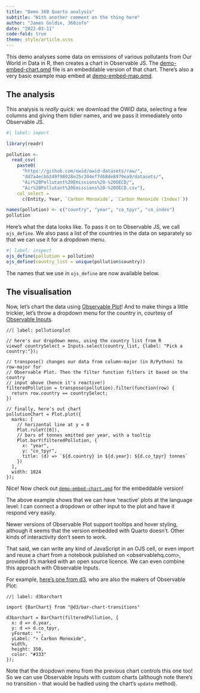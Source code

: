 ```yaml
---
title: "Demo 360 Quarto analysis"
subtitle: "With another comment on the thing here"
author: "James Goldie, 360info"
date: "2022-03-11"
code-fold: true
theme: style/article.scss
---
```


This demo analyses some data on emissions of various pollutants from Our World in Data in R, then creates a chart in Observable JS. The [demo-embed-chart.qmd](demo-embed-chart.qmd) file is an embeddable version of that chart. There's also a very basic example map embed at [demo-embed-map.qmd](demo-embed-map.qmd).

## The analysis

This analysis is _really quick_: we download the OWID data, selecting a
few columns and giving them tidier names, and we pass it immediately onto Observable JS.

```r
#| label: import

library(readr)

pollution <-
  read_csv(
    paste0(
      "https://github.com/owid/owid-datasets/raw/",
      "dd7a4ecbb249f98028e25c304ef7d68de8979ea9/datasets/",
      "Air%20Pollutant%20Emissions%20-%20OECD/",
      "Air%20Pollutant%20Emissions%20-%20OECD.csv"),
    col_select =
      c(Entity, Year, `Carbon Monoxide`, `Carbon Monoxide (Index)`))      

names(pollution) <- c("country", "year", "co_tpyr", "co_index")
pollution
```
Here's what the data looks like. To pass it on to Observable JS, we call `ojs_define`. We also pass a list of the countries in the data on separately so
that we can use it for a dropdown menu.

```r
#| label: inspect
ojs_define(pollution = pollution)
ojs_define(country_list = unique(pollution$country))
```

The names that we use in `ojs_define` are now available below.

## The visualisation

Now, let's chart the data using
[Observable Plot](https://observablehq.com/@observablehq/plot)! And to make things a little trickier, let's throw a dropdown menu for the country in,
courtesy of [Observable Inputs](https://observablehq.com/@observablehq/inputs). 

```ojs
//| label: pollutionplot

// here's our dropdown menu, using the country list from R
viewof countrySelect = Inputs.select(country_list, {label: "Pick a country:"});

// transpose() changes our data from column-major (in R/Python) to row-major for
// Observable Plot. Then the filter function filters it based on the country
// input above (hence it's reactive!)
filteredPollution = transpose(pollution).filter(function(row) {
  return row.country == countrySelect;
})

// finally, here's out chart
pollutionChart = Plot.plot({
  marks: [
    // horizontal line at y = 0
    Plot.ruleY([0]),
    // bars of tonnes emitted per year, with a tooltip
    Plot.barY(filteredPollution, {
      x: "year",
      y: "co_tpyr",
      title: (d) => `${d.country} in ${d.year}: ${d.co_tpyr} tonnes`
    })
  ],
  width: 1024
});
```

Nice! Now check out [`demo-embed-chart.qmd`](demo-embed-chart.html) for the embeddable version!

The above example shows that we can have 'reactive' plots at the language level: I can connect a dropdown or other input to the plot and have it respond very easily.

Newer versions of Observable Plot support tooltips and hover styling, although it seems that the version embedded with Quarto doesn't. Other kinds of interactivity don't seem to work.

That said, we can write any kind of JavaScript in an OJS cell, or even import and reuse a chart from a notebook published on <observablehq.com>, provided it's marked with an open source licence. We can even combine this approach with Observable Inputs.

For example, [here's one from d3](https://observablehq.com/@d3/bar-chart-transitions), who are also the makers of Observable Plot:

```ojs
//| label: d3barchart

import {BarChart} from "@d3/bar-chart-transitions"

d3barchart = BarChart(filteredPollution, {
  x: d => d.year,
  y: d => d.co_tpyr,
  yFormat: "",
  yLabel: "↑ Carbon Monoxide",
  width,
  height: 350,
  color: "#333"
});
```

Note that the dropdown menu from the previous chart controls this one too! So we can use Observable Inputs with custom charts (although note there's no transition - that would be hadled using the chart's `update` method).